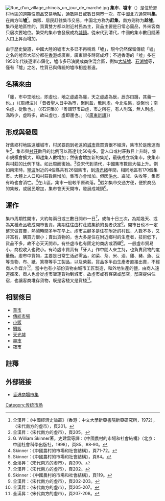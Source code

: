{{NoteTA
|T=zh-cn:集市;zh-hk:市集;
|1=zh-cn:集市;zh-hk:市集;
}}
[[File:Rue_d’un_village_chinois_un_jour_de_marché.jpg|thumb]]
'''集市'''、'''墟市'''（{{lang-en|Market}}）是位於鄉村地區的週期性商品交易地點，通數隔日或數日開市一次，在中國北方通常叫'''集'''，在南方叫'''墟'''<ref>全漢昇：《中國經濟史論叢》（香港：中文大學新亞書院新亞研究所，1972），〈宋代南方的虛市〉，頁201。</ref>。商贩、居民赶往集市交易，中国北方称为'''赶集'''，南方则称为'''趁墟'''。集市是地區性的，買賣雙方都以附近村民為主，貨品主要是日常必需品，外來客商只居次要地位。繁榮的集市會發展成為[[城鎮|城鎮]]。從宋代到清代，中國的集市數目隨著人口上昇而增加。

由于歷史變遷，中國大陸的墟市大多已不再稱爲「墟」，現今仍然保留傳統「墟」之名的墟市大部分都在[[香港|香港]]或廣東，廣東很多時寫成'''圩'''；不過香港的「墟」多在1950年代後逐漸市鎮化，墟市多已演變成商住混合區，例如[[大埔墟|大埔墟]]、[[石湖墟|石湖墟]]等，僅有「墟」之名，性質已與傳統的墟市相差甚遠。

==名稱來由==
「廛，市中空地也，即虛也，地之虛處為廛，天之虛處為辰，辰亦曰躔，其義一也。」（《周禮注》）「昔者聖人日中為市，聚則盈，散則虛。今北名集，從聚也；南名虛，從散也。」（《石洞集》）「粵謂野市曰虛，市之所在，有人則滿，無人則虛。滿時少，虛時多，故曰虛也，虛即廛也。」（《[[廣東新語|廣東新語]]》）

==形成與發展==
好些鄉村地區遠離城市，村民要跑到老遠的[[城市|城市]]做買賣很不經濟，集市於是應運而生<ref>全漢昇：〈宋代南方的虛市〉，頁205。</ref>。集市與[[村莊|村莊]]數目的比例可以高達1比50有多。當人口或村莊數目上升時，集市規模會擴大，即趕集人數增加；然後會增加新的集期，最後成立新集市，使集市與村莊的比例下降。如此周而復始。<ref>G. William Skinner著，史建雲等譯：《中國農村的市場和社會結構》（北京：中國社會科學出版社，1998），頁85、88-90。</ref>從宋代到清代，中國集市數目大幅上升。例如南宋時，[[寧波|寧波]]附近的4個縣共有26個集市，到[[清|清]][[光緒|光緒]]年間，相同地區有170個集市。大體上人口和村莊數目增加，集市亦會增加。但因[[洪水|洪水]]、盜賊、失收等，集市有時也會消亡。<ref>Skinner：《中國農村的市場和社會結構》，頁71-72。</ref>在山區，集市一般較平原疏落。<ref>Skinner：《中國農村的市場和社會結構》，頁84。</ref>假如集市交通方便，便於商品的集散，或居民增加，集市會天天開市，發展成城鎮<ref>全漢昇：〈宋代南方的虛市〉，頁209。</ref>。

==運作==
集市周期性開市，大約每兩日或三數日開市一日<ref>全漢昇：〈宋代南方的虛市〉，頁202。</ref>，或每十日三次，為期幾天、或為某種產品收成開市售賣，集期往往由村莊或集鎮的長者決定<ref>Skinner：《中國農村的市場和社會結構》，頁119。</ref>。開市日也不一定整天做買賣，熱鬧時間多半在早上。虛市主顧多是住在附近的村民，人數不多，又非富有，購買力很小；賣出貨物的，也大多是住在附近鄉村的生產者，技術低下，貨品不多，故不必天天開市。有些虛市也有固定的商店或酒肆<ref>全漢昇：〈宋代南方的虛市〉，頁202-203。</ref>。一般虛市貿易小，商稅收入也微小。有時虛市買賣有「牙人」作中間人來主持，也負責貨物的度量衡。虛市中貨物，主要是日常生活必需品，如菜、茶、米、酒、雞、豬、魚、豆等食物、布、紙、箕箒等手工製品，以及柴薪。貨品多半由生產者直接出賣，不經商人作媒介<ref>全漢昇：〈宋代南方的虛市〉，頁205-207。</ref>。當中也有小部份貨物由城市工匠製造，和外地生產的鹽，由商人遠道攜來，商人也會從虛市販運貨物到城市。故虛市或有客店或邸店，邸店提供住宿，也讓客商堆存貨物，既是客棧又是貨棧<ref>全漢昇：〈宋代南方的虛市〉，頁207-208。</ref>。

==相關條目==
*[[草市|草市]]
*[[傳統市場|傳統市場]]
*[[小販|小販]]
*[[攤販|攤販]]
*[[天光墟|天光墟]]
*[[早市|早市]]
*[[夜市|夜市]]

==註釋==
{{reflist|2}}

==外部链接==
{{wiktionary|市集|集市|墟市}}
*[https://www.fairhk.com/%e9%a6%99%e6%b8%af%e5%b8%82%e9%9b%86%e5%a0%b4%e5%9c%b0%e8%b3%87%e8%a8%8a%e5%8f%8a%e7%a7%9f%e9%87%91%e4%bb%8b%e7%b4%b9/ 香港商場市集] {{Wayback|url=https://www.fairhk.com/%e9%a6%99%e6%b8%af%e5%b8%82%e9%9b%86%e5%a0%b4%e5%9c%b0%e8%b3%87%e8%a8%8a%e5%8f%8a%e7%a7%9f%e9%87%91%e4%bb%8b%e7%b4%b9/ |date=20201216015155 }}

{{市场}}
[[Category:传统市场|Category:传统市场]]